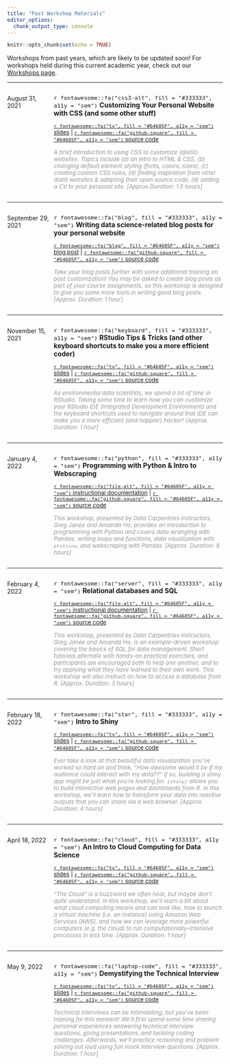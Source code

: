 ```yaml
---
title: "Past Workshop Materials"
editor_options: 
  chunk_output_type: console
---
```


```r
knitr::opts_chunk$set(echo = TRUE)
```

Workshops from past years, which are likely to be updated soon! For workshops held during this current academic year, check out our [Workshops page](workshops.html).

---

:::: {style="display: grid; grid-template-columns: 0.5fr 2fr; grid-column-gap: 10px;"}

::: {}

August 31, 2021

:::


::: {}

<span style = 'font-size:110%;'>`r fontawesome::fa("css3-alt", fill = "#333333", a11y = "sem")` **Customizing Your Personal Website with CSS (and some other stuff)**</span>

<span style = 'font-size:95%;'>[`r fontawesome::fa("tv", fill = "#64605F", a11y = "sem")` slides](https://ucsb-meds.github.io/customizing-websites-css/#1)  |  [`r fontawesome::fa("github-square", fill = "#64605F", a11y = "sem")` source code](https://github.com/UCSB-MEDS/customizing-websites-css)</span> 

<span style = 'font-size:95%; color:#959599;'>*A brief introduction to using CSS to customize {distill} websites. Topics include (a) an intro to HTML & CSS, (b) changing default element styling (fonts, colors, sizes), (c) creating custom CSS rules, (d) finding inspiration from other distill websites & adapting their open source code, (d) adding a CV to your personal site. [Approx Duration: 1.5 hours]*</span>

:::

::::

---

:::: {style="display: grid; grid-template-columns: 0.5fr 2fr; grid-column-gap: 10px;"}

::: {}

September 29, 2021

:::


::: {}

<span style = 'font-size:110%;'>`r fontawesome::fa("blog", fill = "#333333", a11y = "sem")` **Writing data science-related blog posts for your personal website**</span>

<span style = 'font-size:95%;'>[`r fontawesome::fa("blog", fill = "#64605F", a11y = "sem")` blog post](https://samanthacsik.github.io/posts/2021-09-21-my-first-test-post/)  |  [`r fontawesome::fa("github-square", fill = "#64605F", a11y = "sem")` source code](https://github.com/UCSB-MEDS/writing-blogposts)</span> 

<span style = 'font-size:95%; color:#959599;'>*Take your blog posts further with some additional training on post customization! You may be asked to create blog posts as part of your course assignments, so this workshop is designed to give you some more tools in writing good blog posts. [Approx. Duration: 1 hour]*</span>

:::

::::

---

:::: {style="display: grid; grid-template-columns: 0.5fr 2fr; grid-column-gap: 10px;"}

::: {}

November 15, 2021

:::


::: {}

<span style = 'font-size:110%;'>`r fontawesome::fa("keyboard", fill = "#333333", a11y = "sem")` **RStudio Tips & Tricks (and other keyboard shortcuts to make you a more efficient coder)**</span>

<span style = 'font-size:95%;'>[`r fontawesome::fa("tv", fill = "#64605F", a11y = "sem")` slides](https://ucsb-meds.github.io/R-tips-and-tricks/#1)  |  [`r fontawesome::fa("github-square", fill = "#64605F", a11y = "sem")` source code](https://github.com/UCSB-MEDS/R-tips-and-tricks)</span> 

<span style = 'font-size:95%; color:#959599;'>*As environmental data scientists, we spend a lot of time in RStudio. Taking some time to learn how you can customize your RStudio IDE (Integrated Development Environment) and the keyboard shortcuts used to navigate around that IDE can make you a more efficient (and happier) hacker! [Approx. Duration: 1 hour]*</span>

:::

::::

---

:::: {style="display: grid; grid-template-columns: 0.5fr 2fr; grid-column-gap: 10px;"}

::: {}

January 4, 2022

:::


::: {}

<span style = 'font-size:110%;'>`r fontawesome::fa("python", fill = "#333333", a11y = "sem")` **Programming with Python & Intro to Webscraping**</span>

<span style = 'font-size:95%;'>[`r fontawesome::fa("file-alt", fill = "#64605F", a11y = "sem")` instructional documentation](https://ucsbcarpentry.github.io/2022-01-04-ucsb-python/)  |  [`r fontawesome::fa("github-square", fill = "#64605F", a11y = "sem")` source code](https://github.com/UCSBCarpentry/2022-01-04-ucsb-python)</span> 

<span style = 'font-size:95%; color:#959599;'>*This workshop, presented by Data Carpentries instructors, Greg Janée and Amanda Ho, provides an introduction to programming with Python and covers data wrangling with Pandas, writing loops and functions, data visualization with `plotnine`, and webscraping with Pandas. [Approx. Duration: 8 hours]*</span>

:::

::::

---

:::: {style="display: grid; grid-template-columns: 0.5fr 2fr; grid-column-gap: 10px;"}

::: {}

February 4, 2022

:::

::: {}

<span style = 'font-size:110%;'>`r fontawesome::fa("server", fill = "#333333", a11y = "sem")` **Relational databases and SQL**</span>

<span style = 'font-size:95%;'>[`r fontawesome::fa("file-alt", fill = "#64605F", a11y = "sem")` instructional documentation](https://ucsbcarpentry.github.io/2022-02-04-ucsb-sql-online/)  |  [`r fontawesome::fa("github-square", fill = "#64605F", a11y = "sem")` source code](https://github.com/UCSBCarpentry/2022-02-04-ucsb-sql-online)</span> 

<span style = 'font-size:95%; color:#959599;'>*This workshop, presented by Data Carpentries instructors, Greg Janée and Amanda Ho, is an example-driven workshop covering the basics of SQL for data management. Short tutorials alternate with hands-on practical exercises, and participants are encouraged both to help one another, and to try applying what they have learned to their own work. This workshop will also instruct on how to access a database from R. [Approx. Duration: 3 hours]*</span>

:::

::::

---

:::: {style="display: grid; grid-template-columns: 0.5fr 2fr; grid-column-gap: 10px;"}

::: {}

February 18, 2022

:::


::: {}

<span style = 'font-size:110%;'>`r fontawesome::fa("star", fill = "#333333", a11y = "sem")` **Intro to Shiny**</span>

<span style = 'font-size:95%;'>[`r fontawesome::fa("tv", fill = "#64605F", a11y = "sem")` slides](https://ucsb-meds.github.io/shiny-workshop/#1)  |  [`r fontawesome::fa("github-square", fill = "#64605F", a11y = "sem")` source code](https://github.com/UCSB-MEDS/shiny-workshop)</span> 

<span style = 'font-size:95%; color:#959599;'>*Ever take a look at that beautiful data visualization you’ve worked so hard on and think, “How awesome would it be if my audience could interact with my data??” If so, building a shiny app might be just what you’re looking for. `{shiny}` allows you to build interactive web pages and dashboards from R. In this workshop, we’ll learn how to transform your data into reactive outputs that you can share via a web browser. [Approx. Duration: 4 hours]*</span>

:::

::::

---

:::: {style="display: grid; grid-template-columns: 0.5fr 2fr; grid-column-gap: 10px;"}

::: {}

April 18, 2022

:::


::: {}

<span style = 'font-size:110%;'>`r fontawesome::fa("cloud", fill = "#333333", a11y = "sem")` **An Intro to Cloud Computing for Data Science**</span>

<span style = 'font-size:95%;'>[`r fontawesome::fa("tv", fill = "#64605F", a11y = "sem")` slides](https://ucsb-meds.github.io/cloud-computing/#1)  |  [`r fontawesome::fa("github-square", fill = "#64605F", a11y = "sem")` source code](https://github.com/UCSB-MEDS/cloud-computing)</span> 

<span style = 'font-size:95%; color:#959599;'>*“The Cloud” is a buzzword we often hear, but maybe don’t quite understand. In this workshop, we’ll learn a bit about what cloud computing means and can look like, how to launch a virtual machine (i.e. an instance) using Amazon Web Services (AWS), and how we can leverage more powerful computers (e.g. the cloud) to run computationally-intensive processes in less time. [Approx. Duration: 1 hour]*</span>

:::

::::

---

:::: {style="display: grid; grid-template-columns: 0.5fr 2fr; grid-column-gap: 10px;"}

::: {}

May 9, 2022

:::


::: {}

<span style = 'font-size:110%;'>`r fontawesome::fa("laptop-code", fill = "#333333", a11y = "sem")` **Demystifying the Technical Interview**</span>

<span style = 'font-size:95%;'>[`r fontawesome::fa("tv", fill = "#64605F", a11y = "sem")` slides](https://ucsb-meds.github.io/technical-interviews/#1)  |  [`r fontawesome::fa("github-square", fill = "#64605F", a11y = "sem")` source code](https://github.com/UCSB-MEDS/technical-interviews)</span> 

<span style = 'font-size:95%; color:#959599;'>*Technical interviews can be intimidating, but you’ve been training for this moment! We’ll first spend some time sharing personal experiences answering technical interview questions, giving presentations, and tackling coding challenges. Afterwards, we’ll practice reasoning and problem solving out loud using fun mock interview questions. [Approx. Duration: 1 hour]*</span>

:::

::::


